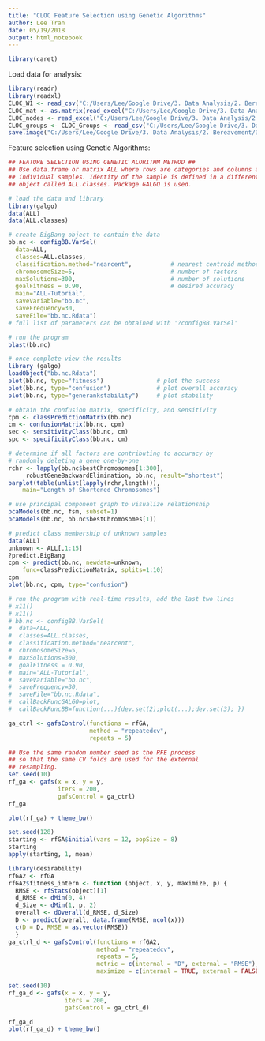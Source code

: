 ---
title: "CLOC Feature Selection using Genetic Algorithms"
author: Lee Tran
date: 05/19/2018
output: html_notebook
---

```{r Load Packages, message=FALSE, warning=FALSE, paged.print=FALSE}
library(caret)
```
Load data for analysis:
```{r Load Data, message=FALSE, warning=FALSE, paged.print=FALSE}
library(readr)
library(readxl)
CLOC_W1 <- read_csv("C:/Users/Lee/Google Drive/3. Data Analysis/2. Bereavement/Data/R Files/CLOC_W1_Variables.csv")
CLOC_mat <- as.matrix(read_excel("C:/Users/Lee/Google Drive/3. Data Analysis/2. Bereavement/Data/PolychoricAnalysis.xlsx", range = "B1:AK37"))
CLOC_nodes <- read_excel("C:/Users/Lee/Google Drive/3. Data Analysis/2. Bereavement/Data/R Files/CLOC_Polychoric.xlsx", sheet = "Sheet2")
CLOC_groups <- CLOC_Groups <- read_csv("C:/Users/Lee/Google Drive/3. Data Analysis/2. Bereavement/Data/R Files/CLOC_Groups.csv")
save.image("C:/Users/Lee/Google Drive/3. Data Analysis/2. Bereavement/Data/R Files/CLOC/CLOCnet.RData")
```
Feature selection using Genetic Algorithms:
```{r}
## FEATURE SELECTION USING GENETIC ALORITHM METHOD ##
## Use data.frame or matrix ALL where rows are categories and columns are
## individual samples. Identity of the sample is defined in a different
## object called ALL.classes. Package GALGO is used.

# load the data and library
library(galgo)
data(ALL)
data(ALL.classes)

# create BigBang object to contain the data
bb.nc <- configBB.VarSel(
  data=ALL,
  classes=ALL.classes,
  classification.method="nearcent",           # nearest centroid method
  chromosomeSize=5,                           # number of factors
  maxSolutions=300,                           # number of solutions
  goalFitness = 0.90,                         # desired accuracy
  main="ALL-Tutorial",
  saveVariable="bb.nc",
  saveFrequency=30,
  saveFile="bb.nc.Rdata")
# full list of parameters can be obtained with '?configBB.VarSel'

# run the program
blast(bb.nc)

# once complete view the results
library (galgo)
loadObject("bb.nc.Rdata")
plot(bb.nc, type="fitness")               # plot the success
plot(bb.nc, type="confusion")             # plot overall accuracy
plot(bb.nc, type="generankstability")     # plot stability

# obtain the confusion matrix, specificity, and sensitivity
cpm <- classPredictionMatrix(bb.nc)
cm <- confusionMatrix(bb.nc, cpm)
sec <- sensitivityClass(bb.nc, cm)
spc <- specificityClass(bb.nc, cm)

# determine if all factors are contributing to accuracy by
# randomly deleting a gene one-by-one
rchr <- lapply(bb.nc$bestChromosomes[1:300], 
     robustGeneBackwardElimination, bb.nc, result="shortest")
barplot(table(unlist(lapply(rchr,length))), 
    main="Length of Shortened Chromosomes")

# use principal component graph to visualize relationship
pcaModels(bb.nc, fsm, subset=1)
pcaModels(bb.nc, bb.nc$bestChromosomes[1])

# predict class membership of unknown samples
data(ALL)
unknown <- ALL[,1:15]
?predict.BigBang
cpm <- predict(bb.nc, newdata=unknown, 
    func=classPredictionMatrix, splits=1:10)
cpm
plot(bb.nc, cpm, type="confusion")

# run the program with real-time results, add the last two lines
# x11()
# x11()
# bb.nc <- configBB.VarSel(
#  data=ALL,
#  classes=ALL.classes,
#  classification.method="nearcent",
#  chromosomeSize=5,
#  maxSolutions=300,
#  goalFitness = 0.90,
#  main="ALL-Tutorial",
#  saveVariable="bb.nc",
#  saveFrequency=30,
#  saveFile="bb.nc.Rdata",
#  callBackFuncGALGO=plot,
#  callBackFuncBB=function(...){dev.set(2);plot(...);dev.set(3); })
```



```{r}
ga_ctrl <- gafsControl(functions = rfGA,
                       method = "repeatedcv",
                       repeats = 5)

## Use the same random number seed as the RFE process
## so that the same CV folds are used for the external
## resampling. 
set.seed(10)
rf_ga <- gafs(x = x, y = y,
              iters = 200,
              gafsControl = ga_ctrl)
rf_ga
```

```{r}
plot(rf_ga) + theme_bw()
```

```{r initial}
set.seed(128)
starting <- rfGA$initial(vars = 12, popSize = 8)
starting
apply(starting, 1, mean)
```

```{r desirability}
library(desirability)
rfGA2 <- rfGA
rfGA2$fitness_intern <- function (object, x, y, maximize, p) {
  RMSE <- rfStats(object)[1]
  d_RMSE <- dMin(0, 4)
  d_Size <- dMin(1, p, 2)
  overall <- dOverall(d_RMSE, d_Size)
  D <- predict(overall, data.frame(RMSE, ncol(x)))
  c(D = D, RMSE = as.vector(RMSE))
  }
ga_ctrl_d <- gafsControl(functions = rfGA2,
                         method = "repeatedcv",
                         repeats = 5,
                         metric = c(internal = "D", external = "RMSE"),
                         maximize = c(internal = TRUE, external = FALSE))

set.seed(10)
rf_ga_d <- gafs(x = x, y = y,
                iters = 200,
                gafsControl = ga_ctrl_d)

rf_ga_d
plot(rf_ga_d) + theme_bw()
```

